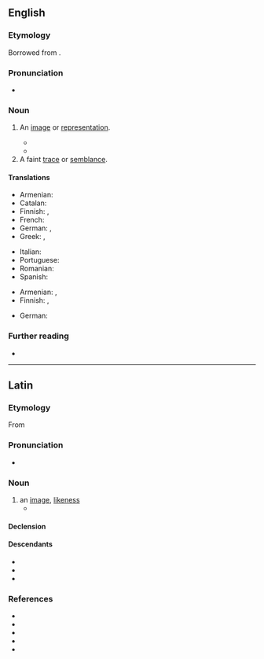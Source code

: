 ==English==

===Etymology===
{{PIE root|en|sem}}
Borrowed from {{bor|en|la|simulācrum|t=image, likeness}}.

===Pronunciation===
* {{IPA|en|/ˌsimjəˈleɪkɹəm/}}

===Noun===
{{en-noun|s|simulacra}}

# An [[image]] or [[representation]].
#: {{ux|en|a '''simulacrum''' of a New York studio apartment}}
#* {{quote-web
|en
|date=2008-10-23
|author=Manohla Dargis
|title=Dreamer, Live in the Here and Now
|work=New York Times
|url=https://www.nytimes.com/2008/10/24/movies/24syne.html
|passage=Like the full-scale map in Borges’s short story “On Exactitude in Science,” the representation takes on the dimensions of reality to the point of replacing it. The French theorist Jean Baudrillard uses Borges’s story as a metaphor for his notion of the '''simulacrum''', which probably explains why Caden, who has trouble naming things, considers titling his production “Simulacrum.”}}
#* {{quote-book
|en
|author=Ling Ma
|authorlink=Ling Ma
|isbn=9780374261597
|chapter=1
|title=Severance
|year=2018
|passage=The future just wants more consumers. The future is more newly arrived college grads and tourists in some fruitless search for authenticity. The future is more overpriced Pabsts at dive-bar '''simulacrums'''.}}
# A faint [[trace]] or [[semblance]].
#: {{ux|en|a '''simulacrum''' of hope}}

====Translations====
{{trans-top|image or representation}}
* Armenian: {{t|hy|սիմուլակր}}
* Catalan: {{t|ca|simulacre|m}}
* Finnish: {{t+|fi|kuva}}, {{t+|fi|malli}}
* French: {{t+|fr|simulacre|m}}
* German: {{t|de|Simulacrum|n}}, {{t|de|Simulakrum|n}}
* Greek: {{t+|el|απείκασμα|n}}, {{t+|el|επίφαση|f}}
{{trans-mid}}
* Italian: {{t+|it|simulacro|m}}
* Portuguese: {{t+|pt|simulacro|m}}
* Romanian: {{t+|ro|simulacru|n}}
* Spanish: {{t+|es|simulacro|m}}
{{trans-bottom}}

{{trans-top|faint trace}}
* Armenian: {{t+|hy|նշույլ}}, {{t+|hy|հետք}}
* Finnish: {{t+|fi|pilkahdus}}, {{t|fi|häivä}}
{{trans-mid}}
* German: {{t|de|Scheinbild|n}}
{{trans-bottom}}

===Further reading===
* {{pedia}}

----

==Latin==

===Etymology===
From {{m|la|simulō}}

===Pronunciation===
* {{la-IPA|simulācrum}}

===Noun===
{{la-noun|simulācrum<2>}}

# an [[image]], [[likeness]]
#* {{Q|la|Maurus Servius Honoratus|In Vergilii Bucolica commentarii|quote=Aliī dīcunt Orestem, cum Diānae Facelītidis '''simulācrum''' raptum ex Scythiā adveheret et ad Siciliam esset tempestāte dēlātus, complētō annō Diānae fēstum celebrāsse hymnīs, collēctīs nautīs suīs et aliquibus pāstōribus convocātīs, et exinde permānsisse apud rūsticōs cōnsuētūdinem.|trans=Others say that Orestes, when he was taking the '''figure''' of Taurian Diana from Scythia and was carried off to Sicily by a storm, he venerated her an entire year with hymns, with his sailors collected and some shepherds summoned, and that from there did the custom remain among the country-dwellers.}}
#: {{syn|la|effigies|imāgō|statua}}

====Declension====
{{la-ndecl|simulācrum<2>}}

====Descendants====
* {{desc|en|simulacrum|bor=1}}
* {{desc|fr|simulacre|bor=1}}
* {{desc|es|simulacro|bor=1}}

===References===
* {{R:L&S}}
* {{R:Elementary Lewis}}
* {{R:du Cange}}
* {{R:Gaffiot}}
* {{R:M&A}}